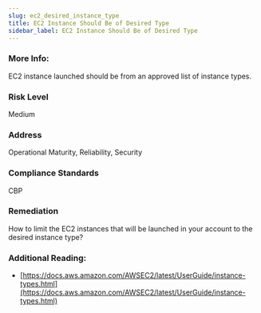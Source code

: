 ```yaml
---
slug: ec2_desired_instance_type
title: EC2 Instance Should Be of Desired Type
sidebar_label: EC2 Instance Should Be of Desired Type
---
```


### More Info:

EC2 instance launched should be from an approved list of instance types.

### Risk Level

Medium

### Address

Operational Maturity, Reliability, Security

### Compliance Standards

CBP

### Remediation

How to limit the EC2 instances that will be launched in your account to the desired instance type?

### Additional Reading:

- [https://docs.aws.amazon.com/AWSEC2/latest/UserGuide/instance-types.html](https://docs.aws.amazon.com/AWSEC2/latest/UserGuide/instance-types.html) 

